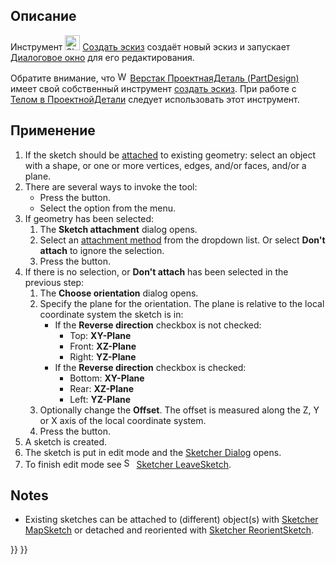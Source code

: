 <languages/>

{{Docnav/ru
|
|[[Sketcher_EditSketch/ru|Редактировать эскиз]]
|[[Sketcher_Workbench/ru|Скетчер]]
|IconL=
|IconR=Sketcher_EditSketch.svg
|IconC=Workbench_Sketcher.svg
}}

{{GuiCommand/ru
|Name=Sketcher NewSketch
|Name/ru=Скетчер Создать эскиз
|MenuLocation=Эскиз (Sketch)→ Создать эскиз
|Workbenches=[[Sketcher_Workbench/ru|Скетчер]]
|SeeAlso=[[PartDesign_NewSketch/ru|ПроектнаяДеталь (PartDesign) Новый эскиз]], [[Sketcher_MapSketch/ru|Скетчер Прикрепить эскиз]], [[Sketcher_ReorientSketch/ru|Скетчер Переориентировать эскиз]]
}}

<span id="Description"></span>
== Описание ==

Инструмент [[Image:Sketcher_NewSketch.svg|24px]] [[Sketcher_NewSketch/ru|Создать эскиз]] создаёт новый эскиз и запускает [[Sketcher_Dialog/ru|Диалоговое окно]] для его редактирования.

Обратите внимание, что [[Image:Workbench_PartDesign.svg|16px]] [[PartDesign_Workbench/ru|Верстак ПроектнаяДеталь (PartDesign)]] имеет свой собственный инструмент [[PartDesign_NewSketch/ru|создать эскиз]]. При работе с [[PartDesign_Body/ru|Телом в ПроектнойДетали]] следует использовать этот инструмент.

<span id="Usage"></span>
== Применение ==

# If the sketch should be [[Part_EditAttachment|attached]] to existing geometry: select an object with a shape, or one or more vertices, edges, and/or faces, and/or a plane.
# There are several ways to invoke the tool:
#* Press the {{Button|[[Image:Sketcher_NewSketch.svg|16px]] [[Sketcher_NewSketch|Create sketch]]}} button.
#* Select the {{MenuCommand|Sketch → [[Image:Sketcher_NewSketch.svg|16px]] Create sketch}} option from the menu.
# If geometry has been selected:
## The '''Sketch attachment''' dialog opens.
## Select an [[Part_EditAttachment#Attachment_modes|attachment method]] from the dropdown list. Or select '''Don't attach''' to ignore the selection.
## Press the {{Button|OK}} button.
# If there is no selection, or '''Don't attach''' has been selected in the previous step:
## The '''Choose orientation''' dialog opens.
## Specify the plane for the orientation. The plane is relative to the local coordinate system the sketch is in:
##* If the '''Reverse direction''' checkbox is not checked:
##** Top: '''XY-Plane'''
##** Front: '''XZ-Plane'''
##** Right: '''YZ-Plane'''
##* If the '''Reverse direction''' checkbox is checked:
##** Bottom: '''XY-Plane'''
##** Rear: '''XZ-Plane'''
##** Left: '''YZ-Plane'''
## Optionally change the '''Offset'''. The offset is measured along the Z, Y or X axis of the local coordinate system.
## Press the {{Button|OK}} button.
# A sketch is created.
# The sketch is put in edit mode and the [[Sketcher_Dialog|Sketcher Dialog]] opens.
# To finish edit mode see [[Image:Sketcher_LeaveSketch.svg|16px]] [[Sketcher_LeaveSketch|Sketcher LeaveSketch]].

==Notes==

* Existing sketches can be attached to (different) object(s) with [[Sketcher_MapSketch|Sketcher MapSketch]] or detached and reoriented with [[Sketcher_ReorientSketch|Sketcher ReorientSketch]].


{{Docnav/ru
|
|[[Sketcher_EditSketch/ru|Редактировать эскиз]]
|[[Sketcher_Workbench/ru|Скетчер]]
|IconL=
|IconR=Sketcher_EditSketch.svg
|IconC=Workbench_Sketcher.svg
}}

{{Sketcher Tools navi{{#translation:}}}}
{{Userdocnavi{{#translation:}}}}